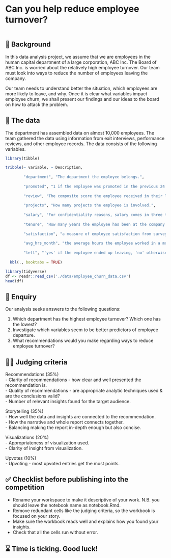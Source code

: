 # Can you help reduce employee turnover?

```r

```


## 📖 Background
In this data analysis project, we assume that we are employees in the human capital department of a large corporation, ABC Inc. The Board of ABC Inc. is worried about the relatively high employee turnover. Our team must look into ways to reduce the number of employees leaving the company.

Our team needs to understand better the situation, which employees are more likely to leave, and why. Once it is clear what variables impact employee churn, we shall present our findings and our ideas to the board on how to attack the problem.

## 💾 The data
The department has assembled data on almost 10,000 employees. The team gathered the data using information from exit interviews, performance reviews, and other employee records. The data consists of the following variables. 

```r
library(tibble)

tribble(~ variable, ~ Description,
        
        "department", "The department the employee belongs.",
        
        "promoted", "1 if the employee was promoted in the previous 24 months, 0 otherwise.", 
        
        "review", "The composite score the employee received in their last evaluation.", 
        
        "projects", "How many projects the employee is involved.", 
        
        "salary", "For confidentiality reasons, salary comes in three tiers: low, medium, and high.", 
        
        "tenure", "How many years the employee has been at the company.", 
        
        "satisfaction", "a measure of employee satisfaction from surveys.", 
        
        "avg_hrs_month", "the average hours the employee worked in a month.", 
        
        "left", "'yes' if the employee ended up leaving, 'no' otherwise.") %>% 
  
  kbl(., booktabs = TRUE)
```

```r
library(tidyverse)
df <- readr::read_csv('./data/employee_churn_data.csv')
head(df)
```


## 💪 Enquiry

Our analysis seeks answers to the following questions:

1. Which department has the highest employee turnover? Which one has the lowest?
2. Investigate which variables seem to be better predictors of employee departure.
3. What recommendations would you make regarding ways to reduce employee turnover?

## 🧑‍⚖️ Judging criteria

Recommendations (35%)  
- Clarity of recommendations - how clear and well presented the recommendation is.  
- Quality of recommendations - are appropriate analytic techniques used & are the conclusions valid?  
- Number of relevant insights found for the target audience.

Storytelling (35%)  
- How well the data and insights are connected to the recommendation.  
- How the narrative and whole report connects together.  
- Balancing making the report in-depth enough but also concise.

Visualizations (20%)  
- Appropriateness of visualization used.  
- Clarity of insight from visualization.

Upvotes (10%)  
- Upvoting - most upvoted entries get the most points.


## ✅ Checklist before publishing into the competition
- Rename your workspace to make it descriptive of your work. N.B. you should leave the notebook name as notebook.Rmd.
- Remove redundant cells like the judging criteria, so the workbook is focused on your story.
- Make sure the workbook reads well and explains how you found your insights.
- Check that all the cells run without error.


## ⌛️ Time is ticking. Good luck!

